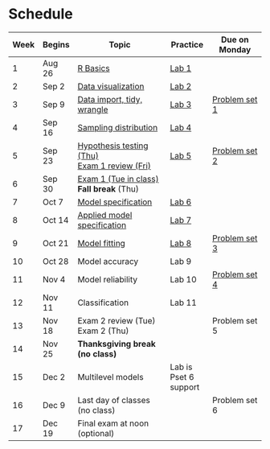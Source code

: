 # Schedule 

| Week | Begins |  Topic | Practice | Due on Monday  |
| -  | -- |  ------- | --- | ---- |
| 1 | Aug 26 | [R Basics](/notes/r-basics.qmd) |  [Lab 1](labs/lab-01.qmd) | |
| 2 | Sep 2 | [Data visualization](notes/data-visualization.qmd) |  [Lab 2](labs/lab-02.qmd) |  |
| 3 | Sep 9 | [Data import, tidy, wrangle](notes/data-wrangling.qmd) |  [Lab 3](labs/lab-03.qmd) | [Problem set 1](psets/pset-01.qmd) |
| 4 | Sep 16 | [Sampling distribution](notes/sampling-distribution.qmd) |  [Lab 4](labs/lab-04.qmd) |  | 
| 5 | Sep 23 | [Hypothesis testing (Thu)](notes/hypothesis-testing.qmd)<br>[Exam 1 review (Fri)](notes/exam-1-review.qmd)  | [Lab 5](labs/lab-05.qmd) | [Problem set 2](/psets/pset-02.qmd) |
| 6 | Sep 30 | [Exam 1 (Tue in class)](exams/exam-01.qmd)<br> **Fall break** (Thu)| | |
| 7 | Oct 7 | [Model specification](notes/model-specification.qmd) |  [Lab 6](labs/lab-06.qmd) |  | 
| 8 | Oct 14 | [Applied model specification](notes/model-specification-applied.qmd) | [Lab 7](labs/lab-07.qmd) | | 
| 9 | Oct 21 | [Model fitting](notes/model-fitting.qmd) | [Lab 8](labs/lab-08.qmd) | [Problem set 3](psets/pset-03.qmd)  | 
| 10 | Oct 28 | Model accuracy | Lab 9 |  |
| 11 | Nov 4 | Model reliability | Lab 10 | [Problem set 4](psets/pset-04.qmd)  |
| 12 | Nov 11 | Classification |  Lab 11 | | 
| 13 | Nov 18 | Exam 2 review (Tue)<br>Exam 2 (Thu) |  |  Problem set 5    | 
| 14 | Nov 25 |**Thanksgiving break (no class)**  |   |
| 15 | Dec 2 | Multilevel models |  Lab is Pset 6 support |  |
| 16 | Dec 9 | Last day of classes (no class) |   | Problem set 6 |
| 17 | Dec 19 | Final exam at noon (optional) | 